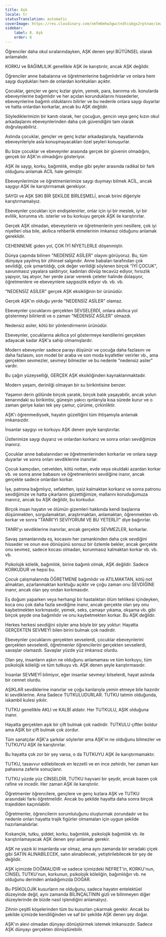 ```yaml
---
title: Aşk
locale: tr
statusTranslation: automatic
coverImage: https://res.cloudinary.com/xmfm6mhw3gwctndtcubgx2rptnae/image/upload/v1740337243/small_cover_educacion_fundamental_a051170f1c.webp
sidebar:
    label: 8. Aşk
    order: 8
---
```

Öğrenciler daha okul sıralarındayken, AŞK denen şeyi BÜTÜNSEL olarak anlamalıdır.

KORKU ve BAĞIMLILIK genellikle AŞK ile karıştırılır, ancak AŞK değildir.

Öğrenciler anne babalarına ve öğretmenlerine bağımlıdırlar ve onlara hem saygı duydukları hem de onlardan korktukları açıktır.

Çocuklar, gençler ve genç kızlar giyim, yemek, para, barınma vb. konularda ebeveynlerine bağımlıdır ve her açıdan korunduklarını hissederler, ebeveynlerine bağımlı olduklarını bilirler ve bu nedenle onlara saygı duyarlar ve hatta onlardan korkarlar, ancak bu AŞK değildir.

Söylediklerimizin bir kanıtı olarak, her çocuğun, gencin veya genç kızın okul arkadaşlarını ebeveynlerinden daha çok güvendiğini tam olarak doğrulayabiliriz.

Aslında çocuklar, gençler ve genç kızlar arkadaşlarıyla, hayatlarında ebeveynleriyle asla konuşmayacakları özel şeyleri konuşurlar.

Bu bize çocuklar ve ebeveynler arasında gerçek bir güvenin olmadığını, gerçek bir AŞK'ın olmadığını gösteriyor.

AŞK ile saygı, korku, bağımlılık, endişe gibi şeyler arasında radikal bir fark olduğunu anlamak ACİL hale gelmiştir.

Ebeveynlerimize ve öğretmenlerimize saygı duymayı bilmek ACİL, ancak saygıyı AŞK ile karıştırmamak gerekiyor.

SAYGI ve AŞK SIKI BİR ŞEKİLDE BİRLEŞMELİ, ancak birini diğeriyle karıştırmamalıyız.

Ebeveynler çocukları için endişelenirler, onlar için iyi bir meslek, iyi bir evlilik, korunma vb. isterler ve bu korkuyu gerçek AŞK ile karıştırırlar.

Gerçek AŞK olmadan, ebeveynlerin ve öğretmenlerin yeni nesillere, çok iyi niyetleri olsa bile, akıllıca rehberlik etmelerinin imkansız olduğunu anlamak gereklidir.

CEHENNEME giden yol, ÇOK İYİ NİYETLERLE döşenmiştir.

Dünya çapında bilinen "NEDENSİZ ASİLER" olayını görüyoruz. Bu, tüm dünyaya yayılmış bir zihinsel salgındır. Anne babaları tarafından çok sevildiği, çok şımartıldığı, çok değer verildiği söylenen birçok "İYİ ÇOCUK", savunmasız yayalara saldırıyor, kadınları dövüp tecavüz ediyor, hırsızlık yapıyor, taş atıyor, her yerde zarar vererek çeteler halinde dolaşıyor, öğretmenlere ve ebeveynlere saygısızlık ediyor vb. vb. vb.

"NEDENSİZ ASİLER" gerçek AŞK eksikliğinin bir ürünüdür.

Gerçek AŞK'ın olduğu yerde "NEDENSİZ ASİLER" olamaz.

Ebeveynler çocuklarını gerçekten SEVSELERDİ, onlara akıllıca yol göstermeyi bilirlerdi ve o zaman "NEDENSİZ ASİLER" olmazdı.

Nedensiz asiler, kötü bir yönlendirmenin ürünüdür.

Ebeveynler, çocuklarına akıllıca yol göstermeye kendilerini gerçekten adayacak kadar AŞK'a sahip olmamışlardır.

Modern ebeveynler sadece parayı düşünür ve çocuğa daha fazlasını ve daha fazlasını, son model bir araba ve son moda kıyafetler verirler vb., ama gerçekten sevmezler, sevmeyi bilmezler ve bu nedenle "nedensiz asiler" vardır.

Bu çağın yüzeyselliği, GERÇEK AŞK eksikliğinden kaynaklanmaktadır.

Modern yaşam, derinliği olmayan bir su birikintisine benzer.

Yaşamın derin gölünde birçok yaratık, birçok balık yaşayabilir, ancak yolun kenarındaki su birikintisi, güneşin yakıcı ışınlarıyla kısa sürede kurur ve o zaman geriye kalan tek şey çamur, çürüme, çirkinliktir.

AŞK'ı öğrenmediysek, hayatın güzelliğini tüm ihtişamıyla anlamak imkansızdır.

İnsanlar saygıyı ve korkuyu AŞK denen şeyle karıştırırlar.

Üstlerimize saygı duyarız ve onlardan korkarız ve sonra onları sevdiğimize inanırız.

Çocuklar anne babalarından ve öğretmenlerinden korkarlar ve onlara saygı duyarlar ve sonra onları sevdiklerine inanırlar.

Çocuk kamçıdan, cetvelden, kötü nottan, evde veya okuldaki azardan korkar vb. ve sonra anne babasını ve öğretmenlerini sevdiğine inanır, ancak gerçekte sadece onlardan korkar.

İşe, patrona bağımlıyız, sefaletten, işsiz kalmaktan korkarız ve sonra patronu sevdiğimize ve hatta çıkarlarını gözettiğimize, mallarını koruduğumuza inanırız, ancak bu AŞK değildir, bu korkudur.

Birçok insan hayatın ve ölümün gizemleri hakkında kendi başlarına düşünmekten, sorgulamaktan, araştırmaktan, anlamaktan, öğrenmekten vb. korkar ve sonra "TANRI'YI SEVİYORUM VE BU YETERLİ!" diye bağırırlar.

TANRI'yı sevdiklerine inanırlar, ancak gerçekte SEVMEZLER, korkarlar.

Savaş zamanlarında eş, kocasını her zamankinden daha çok sevdiğini hisseder ve onun eve dönüşünü sonsuz bir özlemle bekler, ancak gerçekte onu sevmez, sadece kocası olmadan, korunmasız kalmaktan korkar vb. vb. vb.

Psikolojik kölelik, bağımlılık, birine bağımlı olmak, AŞK değildir. Sadece KORKUDUR ve hepsi bu.

Çocuk çalışmalarında ÖĞRETMENE bağımlıdır ve ATILMAKTAN, kötü not almaktan, azarlanmaktan korktuğu açıktır ve çoğu zaman onu SEVDİĞİNE inanır, ancak olan şey ondan korkmasıdır.

Eş doğum yaparken veya herhangi bir hastalıktan ölüm tehlikesi içindeyken, koca onu çok daha fazla sevdiğine inanır, ancak gerçekte olan şey onu kaybetmekten korkmasıdır, yemek, seks, çamaşır yıkama, okşama vb. gibi birçok şeyde ona bağımlıdır ve onu kaybetmekten korkar. Bu AŞK değildir.

Herkes herkesi sevdiğini söyler ama böyle bir şey yoktur: Hayatta GERÇEKTEN SEVMEYİ bilen birini bulmak çok nadirdir.

Ebeveynler çocuklarını gerçekten sevselerdi, çocuklar ebeveynlerini gerçekten sevselerdi, öğretmenler öğrencilerini gerçekten sevselerdi, savaşlar olamazdı. Savaşlar yüzde yüz imkansız olurdu.

Olan şey, insanların aşkın ne olduğunu anlamaması ve tüm korkuyu, tüm psikolojik köleliği ve tüm tutkuyu vb. AŞK denen şeyle karıştırmasıdır.

İnsanlar SEVMEYİ bilmiyor, eğer insanlar sevmeyi bilselerdi, hayat aslında bir cennet olurdu.

AŞIKLAR sevdiklerine inanırlar ve çoğu kanlarıyla yemin etmeye bile hazırdır ki sevdiklerine. Ama Sadece TUTKULUDURLAR. TUTKU tatmin olduğunda, iskambil kulesi yıkılır.

TUTKU genellikle AKLI ve KALBİ aldatır. Her TUTKULU, AŞIK olduğuna inanır.

Hayatta gerçekten aşık bir çift bulmak çok nadirdir. TUTKULU çiftler boldur ama AŞIK bir çift bulmak çok zordur.

Tüm sanatçılar AŞK'a şarkılar söylerler ama AŞK'ın ne olduğunu bilmezler ve TUTKUYU AŞK ile karıştırırlar.

Bu hayatta çok zor bir şey varsa, o da TUTKUYU AŞK ile karıştırmamaktır.

TUTKU, tasavvur edilebilecek en lezzetli ve en ince zehirdir, her zaman kan pahasına zaferle sonuçlanır.

TUTKU yüzde yüz CİNSELDİR, TUTKU hayvani bir şeydir, ancak bazen çok rafine ve incedir. Her zaman AŞK ile karıştırılır.

Öğretmenler öğrencilere, gençlere ve genç kızlara AŞK ve TUTKU arasındaki farkı öğretmelidir. Ancak bu şekilde hayatta daha sonra birçok trajediden kaçınılabilir.

Öğretmenler, öğrencilerin sorumluluğunu oluşturmak zorundadır ve bu nedenle onları hayatta trajik figürler olmamaları için uygun şekilde hazırlamalıdırlar.

Kıskançlık, tutku, şiddet, korku, bağımlılık, psikolojik bağımlılık vb. ile karıştırılamayacak AŞK denen şeyi anlamak gerekir.

AŞK ne yazık ki insanlarda var olmaz, ama aynı zamanda bir seradaki çiçek gibi SATIN ALINABİLECEK, satın alınabilecek, yetiştirilebilecek bir şey de değildir.

AŞK içimizde DOĞMALIDIR ve sadece içimizdeki NEFRET'in, KORKU'nun, CİNSEL TUTKU'nun, korkunun, psikolojik köleliğin, bağımlılığın vb. ne olduğunu derinden anladığımızda DOĞAR.

Bu PSİKOLOJİK kusurların ne olduğunu, sadece hayatın entelektüel düzeyinde değil, aynı zamanda BİLİNÇALTININ gizli ve bilinmeyen diğer düzeylerinde de bizde nasıl işlendiğini anlamalıyız.

Zihnin çeşitli köşelerinden tüm bu kusurları çıkarmak gerekir. Ancak bu şekilde içimizde kendiliğinden ve saf bir şekilde AŞK denen şey doğar.

AŞK'ın alevi olmadan dünyayı dönüştürmek istemek imkansızdır. Sadece AŞK dünyayı gerçekten dönüştürebilir.

